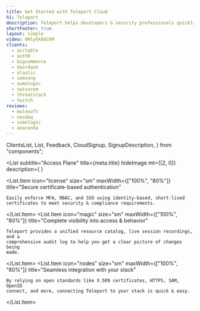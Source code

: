 ```yaml
---
title: Get Started with Teleport Cloud
h1: Teleport
description: Teleport helps developers & security professionals quickly and securely access servers, applications, Kubernetes clusters, and databases from anywhere, across all environments.
shortFooter: true
layout: simple
video: 0HlyGk8dihM
clients:
  - airtable
  - auth0
  - bigcommerce
  - doordash
  - elastic
  - samsung
  - sumologic
  - swisscom
  - threatstack
  - twitch
reviews:
  - mulesoft
  - nasdaq
  - sumologic
  - anaconda
---
```


  ClientsList,
  List,
  Feedback,
  CloudSignup,
  SignupDescription,
} from "components";

<List
  subtitle="Access Plane"
  title={meta.title}
  hideImage
  mt={[2, 0]}
  description={
    <SignupDescription description={meta.description} video={meta.video}>
      <CloudSignup />
    </SignupDescription>
  }
>
  <List.Item
    icon="license"
    size="sm"
    maxWidth={["100%", "80%"]}
    title="Secure certificate-based authentication"
  >
    Easily enforce MFA, RBAC, and SSO using identity-based, short-lived
    certificates to meet security & compliance requirements.
  </List.Item>
  <List.Item
    icon="magic"
    size="sm"
    maxWidth={["100%", "80%"]}
    title="Complete visibility into access & behavior"
  >
    Teleport provides a unified resource catalog, live session recordings, and a
    comprehensive audit log to help you get a clear picture of changes being
    made.
  </List.Item>
  <List.Item
    icon="nodes"
    size="sm"
    maxWidth={["100%", "80%"]}
    title="Seamless integration with your stack"
  >
    By relying on open standards like X.509 certificates, HTTPS, SAM, OpenID
    connect, and more, connecting Teleport to your stack is quick & easy.
  </List.Item>
</List>

<ClientsList clients={meta.clients} bg="page-bg" />

<Feedback reviews={meta.reviews} />
